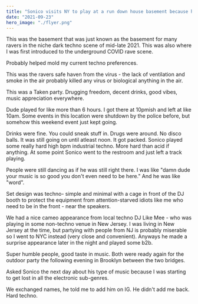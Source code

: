 ```yaml
---
title: "Sonico visits NY to play at a run down house basement because he prefers the underground."
date: "2021-09-23"
hero_image: "./flyer.png"
---
```


This was the basement that was just known as the basement for many ravers in the niche dark techno scene of mid-late 2021. This was also where I was first introduced to the underground COVID rave scene.

Probably helped mold my current techno preferences.

This was the ravers safe haven from the virus - the lack of ventilation and smoke in the air probably killed any virus or biological anything in the air.

This was a Taken party. Drugging freedom, decent drinks, good vibes, music appreciation everywhere.

Dude played for like more than 6 hours. I got there at 10pmish and left at like 10am. Some events in this location were shutdown by the police before, but somehow this weekend event just kept going.

Drinks were fine. You could sneak stuff in. Drugs were around. No disco balls. It was still going on until atleast noon. It got packed. Sonico played some really hard high bpm industrial techno. More hard than acid if anything. At some point Sonico went to the restroom and just left a track playing.

People were still dancing as if he was still right there. I was like "damn dude your music is so good you don't even need to be here." And he was like "word".

Set design was techno- simple and minimal with a cage in front of the DJ booth to protect the equipment from attention-starved idiots like me who need to be in the front - near the speakers.

We had a nice cameo appearance from local techno DJ Like Mee - who was playing in some non-techno venue in New Jersey. I was living in New Jersey at the time, but partying with people from NJ is probably miserable so I went to NYC instead (very close and convenient). Anyways he made a surprise appearance later in the night and played some b2b.

Super humble people, good taste in music. Both were ready again for the outdoor party the following evening in Brooklyn between the two bridges.

Asked Sonico the next day about his type of music because I was starting to get lost in all the electronic sub-genres.

We exchanged names, he told me to add him on IG. He didn't add me back. Hard techno.